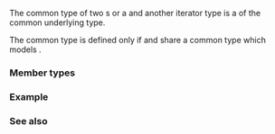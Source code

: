 {{cpp/title|common_type{{small|&lt;std::basic_const_iterator&gt;}}}}
{{cpp/iterator/basic_const_iterator/navbar}}
{{dcl begin}}
{{dcl header|iterator}}
{{dcla|num=1|since=c++23|1=
template&lt; class T, std::common_with&lt;T&gt; U &gt;
    requires std::input_iterator&lt;std::common_type_t&lt;T, U&gt;&gt;
struct common_type&lt;std::basic_const_iterator&lt;T&gt;, U&gt;;
}}
{{dcl|num=2|since=c++23|1=
template&lt; class T, std::common_with&lt;T&gt; U &gt;
    requires std::input_iterator&lt;std::common_type_t&lt;T, U&gt;&gt;
struct common_type&lt;U, std::basic_const_iterator&lt;T&gt;&gt;;
}}
{{dcl|num=3|since=c++23|1=
template&lt; class T, std::common_with&lt;T&gt; U &gt;
    requires std::input_iterator&lt;std::common_type_t&lt;T, U&gt;&gt;
struct common_type&lt;std::basic_const_iterator&lt;T&gt;,
                   std::basic_const_iterator&lt;U&gt;&gt;;
}}
{{dcl end}}

The common type of two {{tt|basic_const_iterator}}s or a {{tt|basic_const_iterator}} and another iterator type is a {{tt|basic_const_iterator}} of the common underlying type.

The common type is defined only if {{c|T}} and {{c|U}} share a common type which models {{lconcept|input_iterator}}.

===Member types===
{{dsc begin}}
{{dsc hitem|Member type|Definition}}
{{dsc|{{tt|type}}|{{c/core|std::basic_const_iterator&lt;std::common_type_t&lt;T, U&gt;&gt;}} {{vl|1-3}}}}
{{dsc end}}

===Example===
{{example}}

===See also===
{{dsc begin}}
{{dsc inc|cpp/types/dsc common_type}}
{{dsc end}}

{{langlinks|de|es|fr|it|ja|pt|ru|zh}}